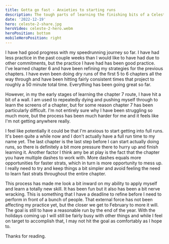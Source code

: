 ```yaml
---
title: Gotta go fast - Anxieties to starting runs
description: The tough parts of learning the finishing bits of a Celeste speedrun.
date: '2022-12-19'
hero: celeste-2-share.jpg
heroVideo: celeste-2-hero.webm
heroPosition: bottom
mobileHeroPosition: right
---
```


I have had good progress with my speedrunning journey so far. I have had less practice in the past couple weeks than I would like to have had due to other commitments, but the practice I have had has been good practice. I've learned chapter 6 and have been refining my strategies for the previous chapters. I have even been doing dry runs of the first 5 to 6 chapters all the way through and have been hitting fairly consistent times that project to roughly a 50 minute total time. Everything has been going great so far.

However, in my the early stages of learning the chapter 7 route, I have hit a bit of a wall. I am used to repeatedly dying and pushing myself through to learn the screens of a chapter, but for some reason chapter 7 has been particularly difficult. I'm not entirely sure why I have been struggling so much more, but the process has been much harder for me and it feels like I'm not getting anywhere really.

I feel like potentially it could be that I'm anxious to start getting into full runs. It's been quite a while now and I don't actually have a full run time to my name yet. The last chapter is the last step before I can start actually doing runs, so there is definitely a bit more pressure there to hurry up and finish learning it. Another factor I think amy be at play is the fact that the chapter you have multiple dashes to work with. More dashes equals more opportunities for faster strats, which in turn is more opportunity to mess up. I really need to try and keep things a bit simpler and avoid feeling the need to learn fast strats throughout the entire chapter.

This process has made me look a bit inward on my ability to apply myself and learn a totally new skill. It has been fun but it also has been a bit nerve wracking. This is something that I have a deadline to refine before I need to perform in front of a bunch of people. That external force has not been affecting my practice yet, but the closer we get to February to more it will. The goal is still to have a reasonable run by the end of the year. With the holidays coming up I will still be fairly busy with other things and while I feel on target to accomplish that, I may not hit the goal as comfortably as I hope to.

Thanks for reading.
